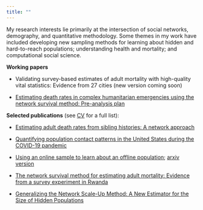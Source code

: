 ```yaml
---
title: ""
---
```


My research interests lie primarily at the intersection of social networks,
demography, and quantitative methodology.
Some themes in my work have included developing new sampling methods for learning about
hidden and hard-to-reach populations;
understanding health and mortality;
and computational social science.


**Working papers**  

* Validating survey-based estimates of adult mortality with high-quality vital statistics: Evidence from 27 cities (new version coming soon)

* [Estimating death rates in complex humanitarian emergencies using the network survival method: Pre-analysis plan](https://osf.io/e23gc)  
  
  

**Selected publications** (see [CV](cv/cv.html) for a full list):

* [Estimating adult death rates from sibling histories: A network approach](https://read.dukeupress.edu/demography/article/58/4/1525/174066/Estimating-Adult-Death-Rates-From-Sibling)

* [Quantifying population contact patterns in the United States during the COVID-19 pandemic](https://doi.org/10.1038/s41467-021-20990-2)

* [Using an online sample to learn about an offline population](http://link.springer.com/article/10.1007/s13524-019-00840-z); [arxiv version](https://arxiv.org/abs/1902.08289)

* [The network survival method for estimating adult mortality: Evidence from a survey experiment in Rwanda](https://link.springer.com/article/10.1007/s13524-017-0594-y)

* [Generalizing the Network Scale-Up Method: A New Estimator for the Size of Hidden Populations](https://doi.org/10.1177/0081175016665425)

<!--

* [Quantity Versus Quality: A Survey Experiment to Improve the Network Scale-up Method](https://doi.org/10.1093/aje/kwv287)

* [Using Multilevel Regression with Poststratification for Estimating Subnational Age-Specific Contact Patterns](https://osf.io/preprints/socarxiv/87e32/) (*accepted at PLoS Computational Biology*)

* [Survey methods for estimating the size of weak-tie networks](https://journals.sagepub.com/doi/full/10.1177/00811750221109568)

* [In a stationary population, the average lifespan of the living is a length-biased life expectancy](https://read.dukeupress.edu/demography/article/59/1/207/293327/In-a-Stationary-Population-the-Average-Lifespan-of) 

* [A sample size formula for network scale-up studies](https://journals.sagepub.com/doi/full/10.1177/00491241221122576?casa_token=VM0kwuq75d4AAAAA%3AK9EHBbnoWaDm2xrBnabok2BAJibv6JSTA_W9nCHXVbSWkX9-UYF11XZA78TZDuIDUK_wnkuNgP82GBI)

* [Inequality and fairness: A networked experiment](https://osf.io/preprints/socarxiv/at536/) 

* [Separating the signal from the noise: Evidence for deceleration in old-age death rates](https://link.springer.com/article/10.1007/s13524-018-0728-x); [arxiv version](https://arxiv.org/pdf/1707.09433.pdf); [R package](https://github.com/dfeehan/mortfit) and [code](https://github.com/dfeehan/oldage-paper-code-released)

-->
